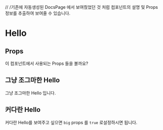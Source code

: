 // /기존에 자동생성된 DocsPage 에서 보여줬었던 것 처럼 컴포넌트의 설명 및 Props 정보를 추출하여 보여줄 수 있습니다.

# Hello

<Hello name="MDX" big={true} />
<Description of={Hello} />

## Props

이 컴포넌트에서 사용되는 Props 들을 볼까요?

<Props of={Hello} />

## 그냥 조그마한 Hello

<Preview>
  <Story id="pages-basic-hello--standard" />
</Preview>

그냥 조그마한 Hello 입니다.

## 커다란 Hello

커다란 Hello를 보여주고 싶으면 `big` props 를 `true` 로설정하시면 됩니다.

<Preview>
  <Story id="pages-basic-hello--big" />
</Preview>